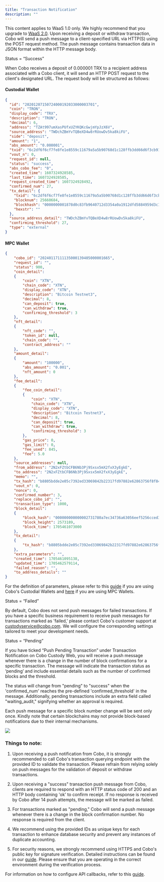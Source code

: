 ```yaml
---
title: "Transaction Notification"
description: ""
---
```

<Note>This content applies to WaaS 1.0 only. We highly recommend that you upgrade to <a href="/v2/guides/overview/introduction">WaaS 2.0</a>.</Note>
Upon receiving a deposit or withdraw transaction, Cobo will send a push message to a client-specified URL via HTTP(S) using the POST request method. The push message contains transaction data in JSON format within the HTTP message body.

Status = “Success”

When Cobo receives a deposit of 0.000001 TRX to a recipient address associated with a Cobo client, it will send an HTTP POST request to the client's designated URL. The request body will be structured as follows:

#### Custodial Wallet
```json
{
  "id": "20201207150724000192033000003701",
  "coin": "TRON",
  "display_code": "TRX",
  "description": "TRON",
  "decimal": 6,
  "address": "TZAt997umXasPUfxUZYKQKcGwjmYpJzX6V",
  "source_address": "TWDchZBmYvTQBeXD4w8rRUowDv5ka8kiFU",
  "side": "deposit",
  "amount": "1",
  "abs_amount": "0.000001",
  "txid": "6c2df6f6cf7fe8fe1e8559c11679a5a5b90768d1c128ffb3dd66d6f3cb910775",
  "vout_n": 0,
  "request_id": null,
  "status": "success",
  "abs_cobo_fee": "0",
  "created_time": 1607324928585,
  "last_time": 1607324928585,
  "request_created_time": 1607324928492,
  "confirmed_num": 27,
  "tx_detail": {
    "txid": "6c2df6f6cf7fe8fe1e8559c11679a5a5b90768d1c128ffb3dd66d6f3cb910775",
    "blocknum": 25660684,
    "blockhash": "0000000001878d0c83fb9640712d3354a0a1912dfd5884959d3c1a16b6f62e1c",
    "hexstr": ""
  },
  "source_address_detail": "TWDchZBmYvTQBeXD4w8rRUowDv5ka8kiFU",
  "confirming_threshold": 27,
  "type": "external"
}
```

#### MPC Wallet
```json
{
    "cobo_id": "20240117111135000139405000001665",
    "request_id": "",
    "status": 900,
    "coin_detail":
    {
        "coin": "XTN",
        "chain_code": "XTN",
        "display_code": "XTN",
        "description": "Bitcoin Testnet3",
        "decimal": 8,
        "can_deposit": true,
        "can_withdraw": true,
        "confirming_threshold": 3
    },
    "nft_detail":
    {
        "nft_code": "",
        "token_id": null,
        "chain_code": "",
        "contract_address": ""
    },
    "amount_detail":
    {
        "amount": "100000",
        "abs_amount": "0.001",
        "nft_amount": 0
    },
    "fee_detail":
    {
        "fee_coin_detail":
        {
            "coin": "XTN",
            "chain_code": "XTN",
            "display_code": "XTN",
            "description": "Bitcoin Testnet3",
            "decimal": 8,
            "can_deposit": true,
            "can_withdraw": true,
            "confirming_threshold": 3
        },
        "gas_price": 0,
        "gas_limit": 0,
        "fee_used": 845,
        "fee": 5.0
    },
    "source_addresses": null,
    "from_address": "2N2xFZtbCFB6Nb3Pj9Sxsx5mX2fxX3yEgkE",
    "to_address": "2N2xFZtbCFB6Nb3Pj9Sxsx5mX2fxX3yEgkE",
    "memo": "",
    "tx_hash": "b8805bdde2e05c7392ed33069842b22317fd97882e62863756f8f84ec6bde75b",
    "vout_n": 0,
    "nonce": 0,
    "confirmed_number": 3,
    "replace_cobo_id": "",
    "transaction_type": 1000,
    "block_detail":
    {
        "block_hash": "000000000000002731780a7ec34736a63056eef5256cced316eba74df5c2a5dd",
        "block_height": 2573189,
        "block_time": 1705461073000
    },
    "tx_detail":
    {
        "tx_hash": "b8805bdde2e05c7392ed33069842b22317fd97882e62863756f8f84ec6bde75b"
    },
    "extra_parameters": "",
    "created_time": 1705461095138,
    "updated_time": 1705462579114,
    "failed_reason": "",
    "to_address_details": ""
}
```

For the definition of parameters, please refer to this [guide](/v1/api-references/custody-wallet/transaction#response) if you are using Cobo's Custodial Wallets and [here](/v1/api-references/mpc-wallet/mpc_transactions_by_request_ids#response) if you are using MPC Wallets.

Status = “Failed”

By default, Cobo does not send push messages for failed transactions. If you have a specific business requirement to receive push messages for transactions marked as 'failed,' please contact Cobo's customer support at custodyservice@cobo.com.  We will configure the corresponding settings tailored to meet your development needs.

Status = “Pending”

If you have ticked “Push Pending Transaction” under Transaction Notification on Cobo Custody Web, you will receive a push message whenever there is a change in the number of block confirmations for a specific transaction. The message will indicate the transaction status as ‘pending’ and include essential details such as the number of confirmed blocks and the threshold.

The status will change from "pending" to "success" when the 'confirmed_num' reaches the pre-defined 'confirmed_threshold' in the message. Additionally, pending transactions include an extra field called "waiting_audit," signifying whether an approval is required.

Each push message for a specific block number change will be sent only once. Kindly note that certain blockchains may not provide block-based notifications due to their internal mechanisms.

<img src="/v1/images/pendingpushEN.png" />

### Things to note:

1. Upon receiving a push notification from Cobo, it is strongly recommended to call Cobo's transaction querying endpoint with the provided ID to validate the transaction. Please refrain from relying solely on push messages for the validation of deposit or withdraw transactions.

2. Upon receiving a "success" transaction push message from Cobo, clients are required to respond with an HTTP status code of 200 and an HTTP body containing 'ok' to confirm receipt. If no response is received by Cobo after 14 push attempts, the message will be marked as failed.

3. For transactions marked as "pending," Cobo will send a push message whenever there is a change in the block confirmation number. No response is required from the client.

4. We recommend using the provided IDs as unique keys for each transaction to enhance database security and prevent any instances of duplicate accounting.

5. For security reasons, we strongly recommend using HTTPS and Cobo's public key for signature verification. Detailed instructions can be found in our [guide](/v1/api-references/development/callback-signature). Please ensure that you are operating in the correct environment during the verification process.

For information on how to configure API callbacks, refer to this [guide](/v1/guides/howtos/configure-api-callback).